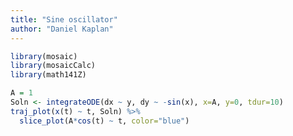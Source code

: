 ```yaml
---
title: "Sine oscillator"
author: "Daniel Kaplan"
---
```


```r
library(mosaic)
library(mosaicCalc)
library(math141Z)
```

```r
A = 1
Soln <- integrateODE(dx ~ y, dy ~ -sin(x), x=A, y=0, tdur=10)
traj_plot(x(t) ~ t, Soln) %>%
  slice_plot(A*cos(t) ~ t, color="blue")

```
